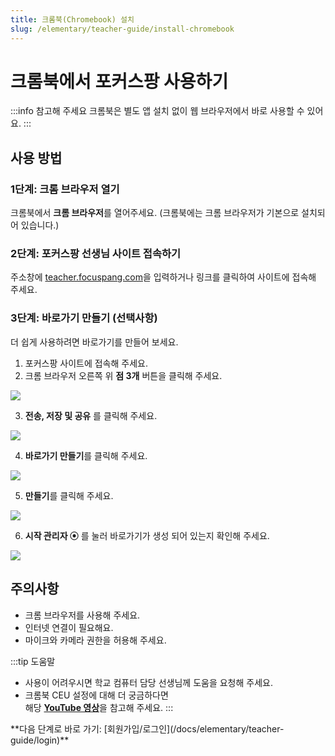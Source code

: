 ```yaml
---
title: 크롬북(Chromebook) 설치
slug: /elementary/teacher-guide/install-chromebook
---
```



# 크롬북에서 포커스팡 사용하기

:::info 참고해 주세요
크롬북은 별도 앱 설치 없이 웹 브라우저에서 바로 사용할 수 있어요.
:::

## 사용 방법

### 1단계: 크롬 브라우저 열기

크롬북에서 **크롬 브라우저**를 열어주세요. (크롬북에는 크롬 브라우저가 기본으로 설치되어 있습니다.)

### 2단계: 포커스팡 선생님 사이트 접속하기

주소창에 [teacher.focuspang.com](https://teacher.focuspang.com)을 입력하거나 링크를 클릭하여 사이트에 접속해 주세요.

### 3단계: 바로가기 만들기 (선택사항)

더 쉽게 사용하려면 바로가기를 만들어 보세요.

1. 포커스팡 사이트에 접속해 주세요.
2. 크롬 브라우저 오른쪽 위 **점 3개** 버튼을 클릭해 주세요.

<Image src="/img/kr/elementary/teacher/00-01.png" size="lg" />

3. **전송, 저장 및 공유** 를 클릭해 주세요.

<Image src="/img/kr/elementary/teacher/00-02.png" size="lg" />

4. **바로가기 만들기**를 클릭해 주세요.

<Image src="/img/kr/elementary/teacher/00-03.png" size="lg" />

5. **만들기**를 클릭해 주세요.

<Image src="/img/kr/elementary/teacher/00-04.png" size="lg" />

6. **시작 관리자 ⦿** 를 눌러 바로가기가 생성 되어 있는지 확인해 주세요.

<Image src="/img/kr/elementary/teacher/00-05.png" size="lg" />

## 주의사항

- 크롬 브라우저를 사용해 주세요.
- 인터넷 연결이 필요해요.
- 마이크와 카메라 권한을 허용해 주세요.

:::tip 도움말
- 사용이 어려우시면 학교 컴퓨터 담당 선생님께 도움을 요청해 주세요.
- 크롬북 CEU 설정에 대해 더 궁금하다면  
해당 [**YouTube 영상**](https://www.youtube.com/watch?v=CLqLSEOcGyE&t=1247s)을 참고해 주세요.
:::

<div class="link-center">
  **다음 단계로 바로 가기:
  [회원가입/로그인](/docs/elementary/teacher-guide/login)**
</div>
